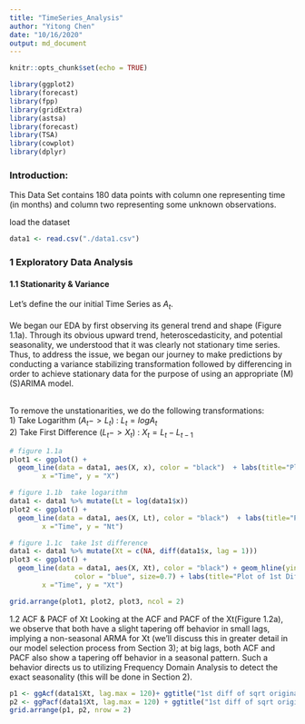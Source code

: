 ```yaml
---
title: "TimeSeries_Analysis"
author: "Yitong Chen"
date: "10/16/2020"
output: md_document
---
```


```r
knitr::opts_chunk$set(echo = TRUE)
```


```r
library(ggplot2)
library(forecast)
library(fpp)
library(gridExtra)
library(astsa)
library(forecast)
library(TSA)
library(cowplot)
library(dplyr)
```

### Introduction: 
This Data Set contains 180 data points with column one representing time (in months) and column two representing some unknown observations. <br/>

load the dataset
```r
data1 <- read.csv("./data1.csv")
```

### 1 Exploratory Data Analysis
#### 1.1 Stationarity & Variance
Let's define the our initial Time Series as $A_{t}$. <br/><br/>
We began our EDA by first observing its general trend and shape (Figure 1.1a). Through its obvious upward trend, heteroscedasticity, and potential seasonality, we understood that it was clearly not stationary time series. Thus, to address the issue, we began our journey to make predictions by conducting a variance stabilizing transformation followed by differencing in order to achieve stationary data for the purpose of using an appropriate (M)(S)ARIMA model.<br/><br/>

To remove the unstationarities, we do the following transformations: <br/>
1) Take Logarithm        ($A_{t} -> L_{t}$)    : $L_{t} = log{A_t}$ <br/>
2) Take First Difference ($L_{t} -> X_{t}$)    : $X_{t} = L_{t} - L_{t-1}$
```r
# figure 1.1a
plot1 <- ggplot() +
  geom_line(data = data1, aes(X, x), color = "black")  + labs(title="Plot of Orginal Time Series, At",
        x ="Time", y = "X")

# figure 1.1b  take logarithm
data1 <- data1 %>% mutate(Lt = log(data1$x))
plot2 <- ggplot() +
  geom_line(data = data1, aes(X, Lt), color = "black")  + labs(title="Plot of Log Transformed Time Series, Lt",
        x ="Time", y = "Nt")

# figure 1.1c  take 1st difference
data1 <- data1 %>% mutate(Xt = c(NA, diff(data1$x, lag = 1)))
plot3 <- ggplot() +
  geom_line(data = data1, aes(X, Xt), color = "black") + geom_hline(yintercept = 0, 
                color = "blue", size=0.7) + labs(title="Plot of 1st Difference Time Series",
        x ="Time", y = "Xt")

grid.arrange(plot1, plot2, plot3, ncol = 2)
```


1.2 ACF & PACF of Xt
Looking at the ACF and PACF of the Xt(Figure 1.2a), we observe that both have a slight tapering off behavior in small lags, implying a non-seasonal ARMA for Xt (we’ll discuss this in greater detail in our model selection process from Section 3); at big lags, both ACF and PACF also show a tapering off behavior in a seasonal pattern. Such a behavior directs us to utilizing Frequency Domain Analysis to detect the exact seasonality (this will be done in Section 2).
```r
p1 <- ggAcf(data1$Xt, lag.max = 120)+ ggtitle("1st diff of sqrt original")
p2 <- ggPacf(data1$Xt, lag.max = 120) + ggtitle("1st diff of sqrt original")
grid.arrange(p1, p2, nrow = 2)
```